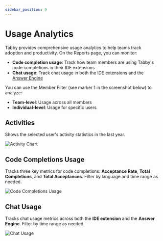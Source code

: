 ```yaml
---
sidebar_position: 9
---
```



# Usage Analytics

Tabby provides comprehensive usage analytics to help teams track adoption and productivity. On the Reports page, you can monitor:
- **Code completion usage**: Track how team members are using Tabby's  code completions in their IDE extensions
- **Chat usage**: Track chat usage in both the IDE extensions and the [Answer Engine](../answer-engine/index.mdx)

You can use the Member Filter (see marker 1 in the screenshot below) to analyze:
- **Team-level**: Usage across all members
- **Individual-level**: Usage for specific users

## Activities

Shows the selected user's activity statistics in the last year.

<img src={ActivityChart} width={700} alt="Activity Chart" />


## Code Completions Usage

Tracks three key metrics for code completions: **Acceptance Rate**, **Total Completions**, and **Total Acceptances**. Filter by language and time range as needed.

<img src={CodeCompletionsSection} width={700} alt="Code Completions Usage"  />

## Chat Usage

Tracks chat usage metrics across both the **IDE extension** and the **Answer Engine**. Filter by time range as needed.

<img src={ChatSection} width={700} alt="Chat Usage"  />


